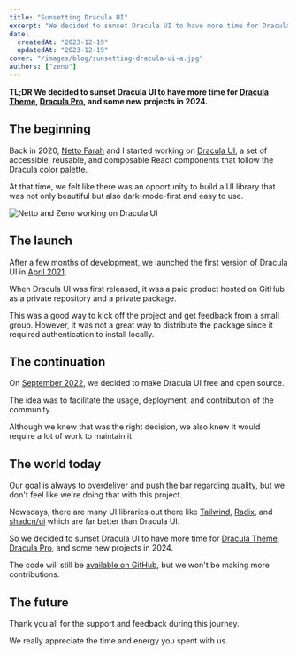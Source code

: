 ```yaml
---
title: "Sunsetting Dracula UI"
excerpt: "We decided to sunset Dracula UI to have more time for Dracula Theme, Dracula Pro, and some new projects in 2024."
date:
  createdAt: "2023-12-19"
  updatedAt: "2023-12-19"
cover: "/images/blog/sunsetting-dracula-ui-a.jpg"
authors: ["zeno"]
---
```


**TL;DR We decided to sunset Dracula UI to have more time for [Dracula Theme](https://draculatheme.com), [Dracula Pro](https://draculatheme.com/pro), and some new projects in 2024.**

## The beginning

Back in 2020, [Netto Farah](https://twitter.com/nettofarah) and I started working on [Dracula UI](https://ui.draculatheme.com/), a set of accessible, reusable, and composable React components that follow the Dracula color palette.

At that time, we felt like there was an opportunity to build a UI library that was not only beautiful but also dark-mode-first and easy to use.

![Netto and Zeno working on Dracula UI](/images/blog/sunsetting-dracula-ui-b.jpg)

## The launch

After a few months of development, we launched the first version of Dracula UI in [April 2021](https://twitter.com/zenorocha/status/1382334469370224645).

When Dracula UI was first released, it was a paid product hosted on GitHub as a private repository and a private package.

This was a good way to kick off the project and get feedback from a small group. However, it was not a great way to distribute the package since it required authentication to install locally.

## The continuation

On [September 2022](https://twitter.com/zenorocha/status/1575476765228560384), we decided to make Dracula UI free and open source.

The idea was to facilitate the usage, deployment, and contribution of the community.

Although we knew that was the right decision, we also knew it would require a lot of work to maintain it.

## The world today

Our goal is always to overdeliver and push the bar regarding quality, but we don't feel like we're doing that with this project.

Nowadays, there are many UI libraries out there like [Tailwind](https://tailwindcss.com), [Radix](https://www.radix-ui.com), and [shadcn/ui](https://ui.shadcn.com) which are far better than Dracula UI.

So we decided to sunset Dracula UI to have more time for [Dracula Theme](https://draculatheme.com), [Dracula Pro](https://draculatheme.com/pro), and some new projects in 2024.

The code will still be [available on GitHub](https://github.com/dracula/dracula-ui), but we won't be making more contributions.

## The future

Thank you all for the support and feedback during this journey.

We really appreciate the time and energy you spent with us.

